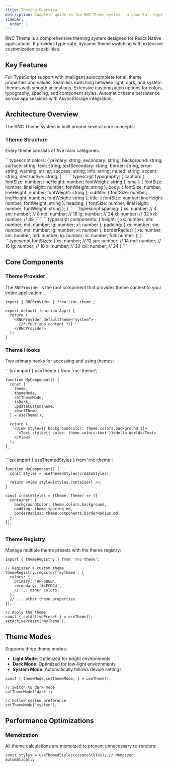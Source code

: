 ```yaml
---
title: Theming Overview
description: Complete guide to the RNC Theme system - a powerful, type-safe theming solution for React Native applications.
sidebar:
  order: 1
---
```



RNC Theme is a comprehensive theming system designed for React Native applications. It provides type-safe, dynamic theme switching with extensive customization capabilities.

## Key Features

<CardGrid>
  <Card title="Type-Safe Theming" icon="star">
    Full TypeScript support with intelligent autocomplete for all theme properties and values.
  </Card>
  <Card title="Dynamic Theme Switching" icon="moon">
    Seamless switching between light, dark, and system themes with smooth animations.
  </Card>
  <Card title="High Customization" icon="setting">
    Extensive customization options for colors, typography, spacing, and component styles.
  </Card>
  <Card title="Persistent Storage" icon="document">
    Automatic theme persistence across app sessions with AsyncStorage integration.
  </Card>
</CardGrid>

## Architecture Overview

The RNC Theme system is built around several core concepts:

### Theme Structure

Every theme consists of five main categories:

<Tabs>
  <TabItem label="Colors">
    ```typescript
    colors: {
      primary: string;
      secondary: string;
      background: string;
      surface: string;
      text: string;
      textSecondary: string;
      border: string;
      error: string;
      warning: string;
      success: string;
      info: string;
      muted: string;
      accent: string;
      destructive: string;
    }
    ```
  </TabItem>
  <TabItem label="Typography">
    ```typescript
    typography: {
      caption: { fontSize: number; lineHeight: number; fontWeight: string };
      small: { fontSize: number; lineHeight: number; fontWeight: string };
      body: { fontSize: number; lineHeight: number; fontWeight: string };
      subtitle: { fontSize: number; lineHeight: number; fontWeight: string };
      title: { fontSize: number; lineHeight: number; fontWeight: string };
      heading: { fontSize: number; lineHeight: number; fontWeight: string };
    }
    ```
  </TabItem>
  <TabItem label="Spacing">
    ```typescript
    spacing: {
      xs: number;  // 4
      sm: number;  // 8
      md: number;  // 16
      lg: number;  // 24
      xl: number;  // 32
      xxl: number; // 48
    }
    ```
  </TabItem>
  <TabItem label="Components">
    ```typescript
    components: {
      height: { xs: number; sm: number; md: number; lg: number; xl: number };
      padding: { xs: number; sm: number; md: number; lg: number; xl: number };
      borderRadius: { xs: number; sm: number; md: number; lg: number; xl: number; full: number };
    }
    ```
  </TabItem>
  <TabItem label="Font Sizes">
    ```typescript
    fontSizes: {
      xs: number;  // 12
      sm: number;  // 14
      md: number;  // 16
      lg: number;  // 18
      xl: number;  // 20
      xxl: number; // 24
    }
    ```
  </TabItem>
</Tabs>

## Core Components

### Theme Provider

The `RNCProvider` is the root component that provides theme context to your entire application:

```tsx
import { RNCProvider } from 'rnc-theme';

export default function App() {
  return (
    <RNCProvider defaultTheme="system">
      {/* Your app content */}
    </RNCProvider>
  );
}
```

### Theme Hooks

Two primary hooks for accessing and using themes:

<Tabs>
  <TabItem label="useTheme">
    ```tsx
    import { useTheme } from 'rnc-theme';

    function MyComponent() {
      const {
        theme,
        themeMode,
        setThemeMode,
        isDark,
        updateCustomTheme,
        resetTheme,
      } = useTheme();

      return (
        <View style={{ backgroundColor: theme.colors.background }}>
          <Text style={{ color: theme.colors.text }}>Hello World</Text>
        </View>
      );
    }
    ```
  </TabItem>
  <TabItem label="useThemedStyles">
    ```tsx
    import { useThemedStyles } from 'rnc-theme';

    function MyComponent() {
      const styles = useThemedStyles(createStyles);

      return <View style={styles.container} />;
    }

    const createStyles = (theme: Theme) => ({
      container: {
        backgroundColor: theme.colors.background,
        padding: theme.spacing.md,
        borderRadius: theme.components.borderRadius.md,
      },
    });
    ```
  </TabItem>
</Tabs>

### Theme Registry

Manage multiple theme presets with the theme registry:

```tsx
import { themeRegistry } from 'rnc-theme';

// Register a custom theme
themeRegistry.register('myTheme', {
  colors: {
    primary: '#FF6B6B',
    secondary: '#4ECDC4',
    // ... other colors
  },
  // ... other theme properties
});

// Apply the theme
const { setActivePreset } = useTheme();
setActivePreset('myTheme');
```

## Theme Modes

Supports three theme modes:

- **Light Mode**: Optimized for bright environments
- **Dark Mode**: Optimized for low-light environments
- **System Mode**: Automatically follows device settings

```tsx
const { themeMode,setThemeMode, } = useTheme();

// Switch to dark mode
setThemeMode('dark');

// Follow system preference
setThemeMode('system');
```

## Performance Optimizations

### Memoization
All theme calculations are memoized to prevent unnecessary re-renders:

```tsx
const styles = useThemedStyles(createStyles); // Memoized automatically
```